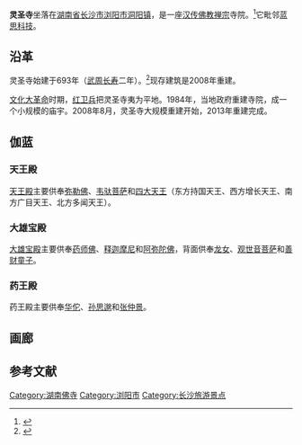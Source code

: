 {{Infobox religious building
| 名字          = 灵圣寺
| 图片          = Shanmen, Lingsheng Temple.jpg
| 图片说明      = 灵圣寺的山门。
| 地图          = China Hunan
| 地图说明      = 灵圣寺在湖南省的位置。
| 坐标          = {{coord|28|13|42.54|N|113|24|29.53|E|type:landmark_region:CHN|display=it}}
| 宗教          = [[佛教|佛教]]
| 位置          = {{CHN}}[[湖南省|湖南省]][[长沙市|长沙市]][[浏阳市|浏阳市]][[洞阳镇|洞阳镇]]
| 神            = 
| 派别          = [[禅宗|禅宗]]
| 节日          = 
| 开光年份      = 
| 状态          = 
| 领导          = 
| 官方网站      = 
| 建筑师        = 
| 建筑类型      = 
| 建筑风格      = [[中國建築|中国建筑]]
| 建筑材料      = 砖头和水泥
| 建立者        = 
| 资助者        = 
| 总承包商      = 
| 建立日期      = 693年
| 奠基          = 
| 竣工          = 2008年（重建）
| 建设成本      = 
| 毁坏          = 
| 官方名称1     = 
| 类型1         = 
| 标准1         =
| 指定日期1     = 
| 父列表1       = 
| 参考编号1     = 
| 官方名称2     = 
| 类型2         = 
| 标准2         =
| 指定日期2     = 
| 父列表2       = 
| 参考编号2     = 
}}
'''灵圣寺'''坐落在[[湖南省|湖南省]][[长沙市|长沙市]][[浏阳市|浏阳市]][[洞阳镇|洞阳镇]]，是一座[[汉传佛教|汉传佛教]][[禅宗|禅宗]]寺院。<ref>{{cite news |author1=吕周阳 |title=长沙市民宗局领导来浏阳经开区调研 |url=https://cs.rednet.cn/c/2017/11/10/4474741.htm |accessdate=2020-07-29 |work=湖南红网 |date=2017-11-10 |archive-date=2020-07-29 |archive-url=https://web.archive.org/web/20200729140646/https://cs.rednet.cn/c/2017/11/10/4474741.htm |dead-url=no }}</ref>它毗邻[[蓝思科技|蓝思科技]]。

==沿革==
灵圣寺始建于693年（[[武周|武周]][[长寿_(武周)|长寿]]二年）。<ref>{{cite news |author1=任仲发 |title=千年药王庙浏阳重修落成 |url=http://news.cntv.cn/20110414/100929.shtml |accessdate=2020-07-29 |work=中国网络电视台 |date=2011-04-14 |archive-date=2020-11-29 |archive-url=https://web.archive.org/web/20201129084429/http://news.cntv.cn/20110414/100929.shtml |dead-url=no }}</ref>现存建筑是2008年重建。

[[文化大革命|文化大革命]]时期，[[红卫兵|红卫兵]]把灵圣寺夷为平地。1984年，当地政府重建寺院，成一个小规模的庙宇。2008年8月，灵圣寺大规模重建开始，2013年重建完成。

==伽蓝==
===天王殿===
[[天王殿|天王殿]]主要供奉[[弥勒佛|弥勒佛]]、[[韦驮|韦驮菩萨]]和[[四大天王|四大天王]]（东方持国天王、西方增长天王、南方广目天王、北方多闻天王）。

===大雄宝殿===
[[大雄宝殿|大雄宝殿]]主要供奉[[药师佛|药师佛]]、[[释迦摩尼|释迦摩尼]]和[[阿弥陀佛|阿弥陀佛]]，背面供奉[[龙女|龙女]]、[[观世音菩萨|观世音菩萨]]和[[善财童子|善财童子]]。

===药王殿===
药王殿主要供奉[[华佗|华佗]]、[[孙思邈|孙思邈]]和[[张仲景|张仲景]]。

==画廊==
{{Gallery
|align=center
|File:Four Heavenly Kings Hall, Lingsheng Temple, picture1.jpg
 |天王殿。
|File:Bhaisajyaguru (left), Gautama Buddha (middle) and Amitābha (right), Lingsheng Temple.jpg
 |灵圣寺大雄宝殿的药师佛（左）、如来佛（中）、阿弥陀佛（右）。
|File:Hua Tuo (left), Sun Simiao (middle) and Zhang Zhongjing (right), Lingsheng Temple.jpg
 |灵圣寺药王殿的华佗（左）、孙思邈（中）、张仲景（右）。
|File:Longnü (left), Guanyin (middle) and Sudhana (right), Lingsheng Temple.jpg
 |灵圣寺大雄宝殿的观世音菩萨、龙女和善财童子。
|File:Zhaobi (wall), Lingsheng Temple.jpg
 |灵圣寺的照壁。
}}

==参考文献==
{{reflist}}
{{Commons category|Lingsheng Temple}}

{{DEFAULTSORT:Ling灵圣寺}}
[[Category:湖南佛寺|Category:湖南佛寺]]
[[Category:浏阳市|Category:浏阳市]]
[[Category:长沙旅游景点|Category:长沙旅游景点]]